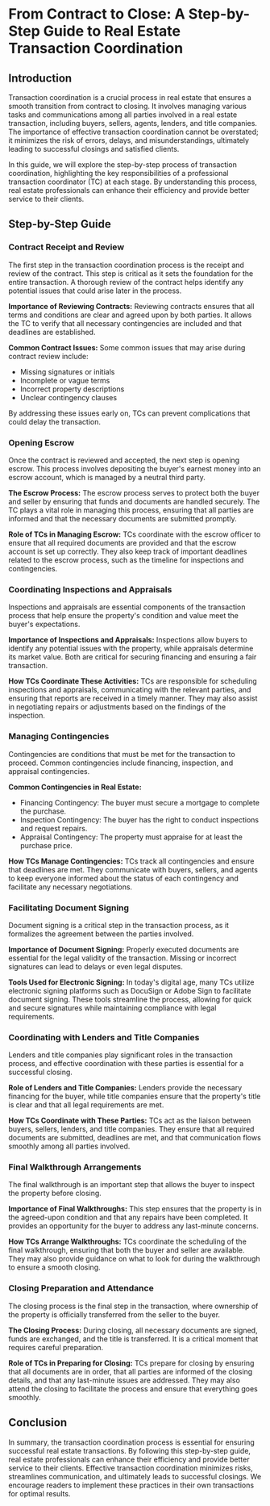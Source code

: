 # From Contract to Close: A Step-by-Step Guide to Real Estate Transaction Coordination

## Introduction

Transaction coordination is a crucial process in real estate that ensures a smooth transition from contract to closing. It involves managing various tasks and communications among all parties involved in a real estate transaction, including buyers, sellers, agents, lenders, and title companies. The importance of effective transaction coordination cannot be overstated; it minimizes the risk of errors, delays, and misunderstandings, ultimately leading to successful closings and satisfied clients.

In this guide, we will explore the step-by-step process of transaction coordination, highlighting the key responsibilities of a professional transaction coordinator (TC) at each stage. By understanding this process, real estate professionals can enhance their efficiency and provide better service to their clients.

## Step-by-Step Guide

### Contract Receipt and Review

The first step in the transaction coordination process is the receipt and review of the contract. This step is critical as it sets the foundation for the entire transaction. A thorough review of the contract helps identify any potential issues that could arise later in the process.

**Importance of Reviewing Contracts:**
Reviewing contracts ensures that all terms and conditions are clear and agreed upon by both parties. It allows the TC to verify that all necessary contingencies are included and that deadlines are established. 

**Common Contract Issues:**
Some common issues that may arise during contract review include:
- Missing signatures or initials
- Incomplete or vague terms
- Incorrect property descriptions
- Unclear contingency clauses

By addressing these issues early on, TCs can prevent complications that could delay the transaction.

### Opening Escrow

Once the contract is reviewed and accepted, the next step is opening escrow. This process involves depositing the buyer's earnest money into an escrow account, which is managed by a neutral third party.

**The Escrow Process:**
The escrow process serves to protect both the buyer and seller by ensuring that funds and documents are handled securely. The TC plays a vital role in managing this process, ensuring that all parties are informed and that the necessary documents are submitted promptly.

**Role of TCs in Managing Escrow:**
TCs coordinate with the escrow officer to ensure that all required documents are provided and that the escrow account is set up correctly. They also keep track of important deadlines related to the escrow process, such as the timeline for inspections and contingencies.

### Coordinating Inspections and Appraisals

Inspections and appraisals are essential components of the transaction process that help ensure the property's condition and value meet the buyer's expectations.

**Importance of Inspections and Appraisals:**
Inspections allow buyers to identify any potential issues with the property, while appraisals determine its market value. Both are critical for securing financing and ensuring a fair transaction.

**How TCs Coordinate These Activities:**
TCs are responsible for scheduling inspections and appraisals, communicating with the relevant parties, and ensuring that reports are received in a timely manner. They may also assist in negotiating repairs or adjustments based on the findings of the inspection.

### Managing Contingencies

Contingencies are conditions that must be met for the transaction to proceed. Common contingencies include financing, inspection, and appraisal contingencies.

**Common Contingencies in Real Estate:**
- Financing Contingency: The buyer must secure a mortgage to complete the purchase.
- Inspection Contingency: The buyer has the right to conduct inspections and request repairs.
- Appraisal Contingency: The property must appraise for at least the purchase price.

**How TCs Manage Contingencies:**
TCs track all contingencies and ensure that deadlines are met. They communicate with buyers, sellers, and agents to keep everyone informed about the status of each contingency and facilitate any necessary negotiations.

### Facilitating Document Signing

Document signing is a critical step in the transaction process, as it formalizes the agreement between the parties involved.

**Importance of Document Signing:**
Properly executed documents are essential for the legal validity of the transaction. Missing or incorrect signatures can lead to delays or even legal disputes.

**Tools Used for Electronic Signing:**
In today's digital age, many TCs utilize electronic signing platforms such as DocuSign or Adobe Sign to facilitate document signing. These tools streamline the process, allowing for quick and secure signatures while maintaining compliance with legal requirements.

### Coordinating with Lenders and Title Companies

Lenders and title companies play significant roles in the transaction process, and effective coordination with these parties is essential for a successful closing.

**Role of Lenders and Title Companies:**
Lenders provide the necessary financing for the buyer, while title companies ensure that the property's title is clear and that all legal requirements are met.

**How TCs Coordinate with These Parties:**
TCs act as the liaison between buyers, sellers, lenders, and title companies. They ensure that all required documents are submitted, deadlines are met, and that communication flows smoothly among all parties involved.

### Final Walkthrough Arrangements

The final walkthrough is an important step that allows the buyer to inspect the property before closing.

**Importance of Final Walkthroughs:**
This step ensures that the property is in the agreed-upon condition and that any repairs have been completed. It provides an opportunity for the buyer to address any last-minute concerns.

**How TCs Arrange Walkthroughs:**
TCs coordinate the scheduling of the final walkthrough, ensuring that both the buyer and seller are available. They may also provide guidance on what to look for during the walkthrough to ensure a smooth closing.

### Closing Preparation and Attendance

The closing process is the final step in the transaction, where ownership of the property is officially transferred from the seller to the buyer.

**The Closing Process:**
During closing, all necessary documents are signed, funds are exchanged, and the title is transferred. It is a critical moment that requires careful preparation.

**Role of TCs in Preparing for Closing:**
TCs prepare for closing by ensuring that all documents are in order, that all parties are informed of the closing details, and that any last-minute issues are addressed. They may also attend the closing to facilitate the process and ensure that everything goes smoothly.

## Conclusion

In summary, the transaction coordination process is essential for ensuring successful real estate transactions. By following this step-by-step guide, real estate professionals can enhance their efficiency and provide better service to their clients. Effective transaction coordination minimizes risks, streamlines communication, and ultimately leads to successful closings. We encourage readers to implement these practices in their own transactions for optimal results.
